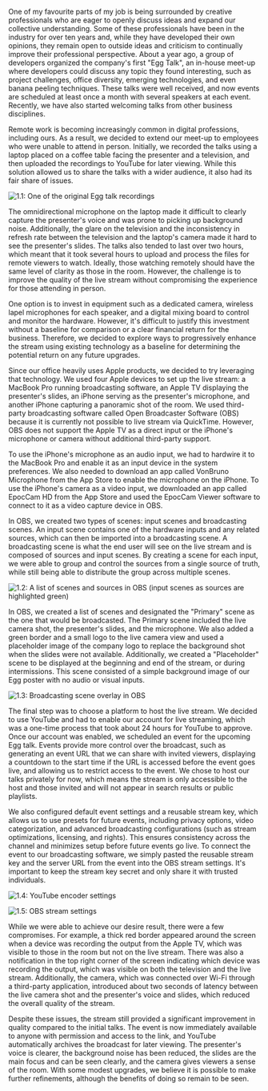 
One of my favourite parts of my job is being surrounded by creative professionals who are eager to openly discuss ideas and expand our collective understanding. Some of these professionals have been in the industry for over ten years and, while they have developed their own opinions, they remain open to outside ideas and criticism to continually improve their professional perspective. About a year ago, a group of developers organized the company's first "Egg Talk", an in-house meet-up where developers could discuss any topic they found interesting, such as project challenges, office diversity, emerging technologies, and even banana peeling techniques. These talks were well received, and now events are scheduled at least once a month with several speakers at each event. Recently, we have also started welcoming talks from other business disciplines.


Remote work is becoming increasingly common in digital professions, including ours. As a result, we decided to extend our meet-up to employees who were unable to attend in person. Initially, we recorded the talks using a laptop placed on a coffee table facing the presenter and a television, and then uploaded the recordings to YouTube for later viewing. While this solution allowed us to share the talks with a wider audience, it also had its fair share of issues.


![1.1: One of the original Egg talk recordings](https://i.imgur.com/sBGfPhi.jpg)


The omnidirectional microphone on the laptop made it difficult to clearly capture the presenter's voice and was prone to picking up background noise. Additionally, the glare on the television and the inconsistency in refresh rate between the television and the laptop's camera made it hard to see the presenter's slides. The talks also tended to last over two hours, which meant that it took several hours to upload and process the files for remote viewers to watch. Ideally, those watching remotely should have the same level of clarity as those in the room. However, the challenge is to improve the quality of the live stream without compromising the experience for those attending in person.


One option is to invest in equipment such as a dedicated camera, wireless lapel microphones for each speaker, and a digital mixing board to control and monitor the hardware. However, it's difficult to justify this investment without a baseline for comparison or a clear financial return for the business. Therefore, we decided to explore ways to progressively enhance the stream using existing technology as a baseline for determining the potential return on any future upgrades.


Since our office heavily uses Apple products, we decided to try leveraging that technology. We used four Apple devices to set up the live stream: a MacBook Pro running broadcasting software, an Apple TV displaying the presenter's slides, an iPhone serving as the presenter's microphone, and another iPhone capturing a panoramic shot of the room. We used third-party broadcasting software called Open Broadcaster Software (OBS) because it is currently not possible to live stream via QuickTime. However, OBS does not support the Apple TV as a direct input or the iPhone's microphone or camera without additional third-party support. 


To use the iPhone's microphone as an audio input, we had to hardwire it to the MacBook Pro and enable it as an input device in the system preferences. We also needed to download an app called VonBruno Microphone from the App Store to enable the microphone on the iPhone. To use the iPhone's camera as a video input, we downloaded an app called EpocCam HD from the App Store and used the EpocCam Viewer software to connect to it as a video capture device in OBS.


In OBS, we created two types of scenes: input scenes and broadcasting scenes. An input scene contains one of the hardware inputs and any related sources, which can then be imported into a broadcasting scene. A broadcasting scene is what the end user will see on the live stream and is composed of sources and input scenes. By creating a scene for each input, we were able to group and control the sources from a single source of truth, while still being able to distribute the group across multiple scenes.


![1.2: A list of scenes and sources in OBS (input scenes as sources are highlighted green)](https://i.imgur.com/3dvuPzF.jpg)


In OBS, we created a list of scenes and designated the "Primary" scene as the one that would be broadcasted. The Primary scene included the live camera shot, the presenter's slides, and the microphone. We also added a green border and a small logo to the live camera view and used a placeholder image of the company logo to replace the background shot when the slides were not available. Additionally, we created a "Placeholder" scene to be displayed at the beginning and end of the stream, or during intermissions. This scene consisted of a simple background image of our Egg poster with no audio or visual inputs.


![1.3: Broadcasting scene overlay in OBS](https://i.imgur.com/cOqezAh.jpg)


The final step was to choose a platform to host the live stream. We decided to use YouTube and had to enable our account for live streaming, which was a one-time process that took about 24 hours for YouTube to approve. Once our account was enabled, we scheduled an event for the upcoming Egg talk. Events provide more control over the broadcast, such as generating an event URL that we can share with invited viewers, displaying a countdown to the start time if the URL is accessed before the event goes live, and allowing us to restrict access to the event. We chose to host our talks privately for now, which means the stream is only accessible to the host and those invited and will not appear in search results or public playlists. 


We also configured default event settings and a reusable stream key, which allows us to use presets for future events, including privacy options, video categorization, and advanced broadcasting configurations (such as stream optimizations, licensing, and rights). This ensures consistency across the channel and minimizes setup before future events go live. To connect the event to our broadcasting software, we simply pasted the reusable stream key and the server URL from the event into the OBS stream settings. It's important to keep the stream key secret and only share it with trusted individuals.


![1.4: YouTube encoder settings](https://i.imgur.com/qar9gqx.jpg)


![1.5: OBS stream settings](https://i.imgur.com/9Y7fzOf.jpg)


While we were able to achieve our desire result, there were a few compromises. For example, a thick red border appeared around the screen when a device was recording the output from the Apple TV, which was visible to those in the room but not on the live stream. There was also a notification in the top right corner of the screen indicating which device was recording the output, which was visible on both the television and the live stream. Additionally, the camera, which was connected over Wi-Fi through a third-party application, introduced about two seconds of latency between the live camera shot and the presenter's voice and slides, which reduced the overall quality of the stream.


Despite these issues, the stream still provided a significant improvement in quality compared to the initial talks. The event is now immediately available to anyone with permission and access to the link, and YouTube automatically archives the broadcast for later viewing. The presenter's voice is clearer, the background noise has been reduced, the slides are the main focus and can be seen clearly, and the camera gives viewers a sense of the room. With some modest upgrades, we believe it is possible to make further refinements, although the benefits of doing so remain to be seen.

